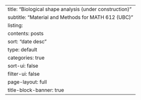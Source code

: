 ---
title: "Biological shape analysis (under construction)"
subtitle: "Material and Methods for MATH 612 (UBC)" 
listing:
  contents: posts
  sort: "date desc"
  type: default
  categories: true
  sort-ui: false
  filter-ui: false
page-layout: full
title-block-banner: true
---